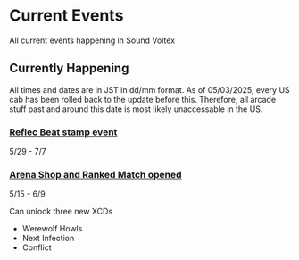 
# Current Events
All current events happening in Sound Voltex 

## Currently Happening
<Callout>All times and dates are in JST in dd/mm format.</Callout>
<Callout type="error">
As of 05/03/2025, every US cab has been rolled back to the update before this. Therefore, all arcade stuff past and around this date is most likely unaccessable in the US.
</Callout>

### [Reflec Beat stamp event](https://x.com/SOUNDVOLTEX573/status/1927908282368237846)
5/29 - 7/7

### [Arena Shop and Ranked Match opened](https://x.com/SOUNDVOLTEX573/status/1922110050421899386) 
5/15 - 6/9

Can unlock three new XCDs
- Werewolf Howls
- Next Infection
- Conflict


